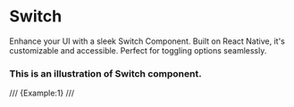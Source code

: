 # Switch

Enhance your UI with a sleek Switch Component. Built on React Native, it's customizable and accessible. Perfect for toggling options seamlessly.


### This is an illustration of Switch component.
/// {Example:1} ///